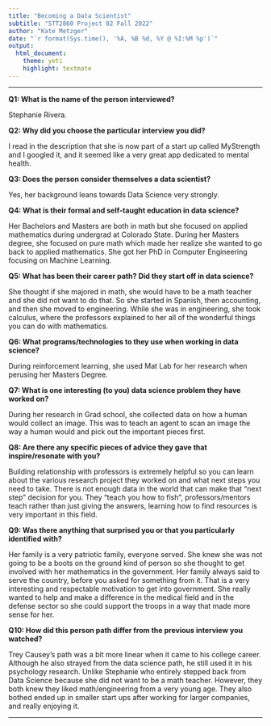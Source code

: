 ```yaml
---
title: "Becoming a Data Scientist"
subtitle: "STT2860 Project 02 Fall 2022"
author: "Kate Metzger"
date: "`r format(Sys.time(), '%A, %B %d, %Y @ %I:%M %p')`"
output: 
  html_document: 
    theme: yeti
    highlight: textmate
---
```

<hr>

**Q1: What is the name of the person interviewed?**

Stephanie Rivera. 

**Q2: Why did you choose the particular interview you did?**

I read in the description that she is now part of a start up called MyStrength and I googled it, and it seemed like a very great app dedicated to mental health. 

**Q3: Does the person consider themselves a data scientist?**

Yes, her background leans towards Data Science very strongly. 

**Q4: What is their formal and self-taught education in data science?**

Her Bachelors and Masters are both in math but she focused on applied mathematics during undergrad at Colorado State. During her Masters degree, she focused on pure math which made her realize she wanted to go back to applied mathematics. She got her PhD in Computer Engineering focusing on Machine Learning. 

**Q5: What has been their career path? Did they start off in data science?**

She thought if she majored in math, she would have to be a math teacher and she did not want to do that. So she started in Spanish, then accounting, and then she moved to engineering. While she was in engineering, she took calculus, where the professors explained to her all of the wonderful things you can do with mathematics. 

**Q6: What programs/technologies to they use when working in data science?**

During reinforcement learning, she used Mat Lab for her research when perusing her Masters Degree. 

**Q7: What is one interesting (to you) data science problem they have worked on?**

During her research in Grad school, she collected data on how a human would collect an image. This was to teach an agent to scan an image the way a human would and pick out the important pieces first. 

**Q8: Are there any specific pieces of advice they gave that inspire/resonate with you?**

Building relationship with professors is extremely helpful so you can learn about the various research project they worked on and what next steps you need to take. There is not enough data in the world that can make that "next step" decision for you. They "teach you how to fish", professors/mentors teach rather than just giving the answers, learning how to find resources is very important in this field. 

**Q9: Was there anything that surprised you or that you particularly identified with?**

Her family is a very patriotic family, everyone served. She knew she was not going to be a boots on the ground kind of person so she thought to get involved with her mathematics in the government. Her family always said to serve the country, before you asked for something from it. That is a very interesting and respectable motivation to get into government. She really wanted to help and make a difference in the medical field and in the defense sector so she could support the troops in a way that made more sense for her. 

**Q10: How did this person path differ from the previous interview you watched?**

Trey Causey's path was a bit more linear when it came to his college career. Although he also strayed from the data science path, he still used it in his psychology research. Unlike Stephanie who entirely stepped back from Data Science because she did not want to be a math teacher. However, they both knew they liked math/engineering from a very young age. They also bothed ended up in smaller start ups after working for larger companies, and really enjoying it. 

<hr>

